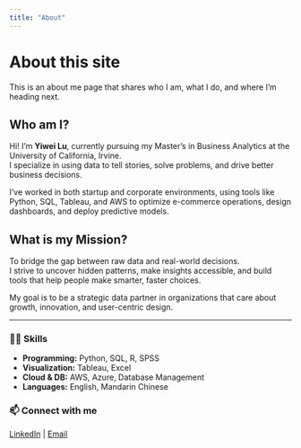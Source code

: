 ```yaml
---
title: "About"
---
```


# About this site
This is an about me page that shares who I am, what I do, and where I'm heading next.

## Who am I?

Hi! I'm **Yiwei Lu**, currently pursuing my Master’s in Business Analytics at the University of California, Irvine.  
I specialize in using data to tell stories, solve problems, and drive better business decisions.

I’ve worked in both startup and corporate environments, using tools like Python, SQL, Tableau, and AWS to optimize e-commerce operations, design dashboards, and deploy predictive models.

## What is my Mission?

To bridge the gap between raw data and real-world decisions.  
I strive to uncover hidden patterns, make insights accessible, and build tools that help people make smarter, faster choices.

My goal is to be a strategic data partner in organizations that care about growth, innovation, and user-centric design.

---

### 👨‍💻 Skills
- **Programming:** Python, SQL, R, SPSS  
- **Visualization:** Tableau, Excel  
- **Cloud & DB:** AWS, Azure, Database Management  
- **Languages:** English, Mandarin Chinese  

### 📫 Connect with me  
[LinkedIn](https://www.linkedin.com/in/yiwei-lu78) | [Email](mailto:yiweil36@uci.edu)
